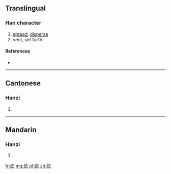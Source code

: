 {{also|攄}}
==Translingual==

===Han character===
{{Han char|rn=64|rad=手|as=10|sn=13|four=|canj=手卜心心 (QYPP), X手卜心心 (XQYPP)}}

# [[spread]], [[disperse]]
# vent, set forth

====References====
* {{Han ref|kx=0449.081|hdz=31931.040|uh=6445|ud=25669}}

----

==Cantonese==

===Hanzi===
{{yue-hanzi|jyut=|y=syu1|tra=攄}}

# {{defn|lang=yue|sort=手10}}

----

==Mandarin==

===Hanzi===
{{cmn-hanzi|tra=攄|pin=[[shū]] ([[shu1]]), [[jiū]] ([[jiu1]]), [[liú]] ([[liu2]])|wg=shu<sup>1</sup>, chiu<sup>1</sup>, liu<sup>2</sup>}}

# {{defn|lang=cmn|sort=手10}}

[[fr:摅]]
[[mg:摅]]
[[pl:摅]]
[[zh:摅]]